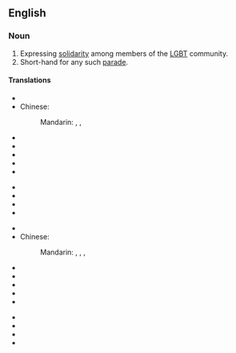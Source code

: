 {{wikipedia}}
==English==

===Noun===
{{en-noun|sg=[[gay]] [[pride]]|-}}

# Expressing [[solidarity]] among members of the [[LGBT]] community.
# Short-hand for any such [[parade]].

====Translations====
{{trans-top|expression of solidarity}}
* {{trreq|Arabic}}
* Chinese:
*: Mandarin: {{t|zh|同性戀自豪|sc=Hani}}, {{t|zh|同性恋自豪|tr=tóngxìngliàn zìháo|sc=Hani}}, {{t|zh|同志自豪|tr=tóngzhì zìháo|sc=Hani}}
* {{trreq|French}}
* {{trreq|German}}
* {{trreq|Hindi}}
* {{trreq|Italian}}
* {{trreq|Japanese}}
{{trans-mid}}
* {{trreq|Korean}}
* {{trreq|Portuguese}}
* {{trreq|Russian}}
* {{trreq|Spanish}}
{{trans-bottom}}

{{trans-top|parade}}
* {{trreq|Arabic}}
* Chinese:
*: Mandarin: {{t|zh|同性戀遊行|sc=Hani}}, {{t|zh|同性戀游行|tr=tóngxìngliàn yóuxíng|sc=Hani}}, {{t|zh|同志遊行|sc=Hani}}, {{t|zh|同志游行|tr=tóngzhì yóuxíng|sc=Hani}}
* {{trreq|French}}
* {{trreq|German}}
* {{trreq|Hindi}}
* {{trreq|Italian}}
* {{trreq|Japanese}}
{{trans-mid}}
* {{trreq|Korean}}
* {{trreq|Portuguese}}
* {{trreq|Russian}}
* {{trreq|Spanish}}
{{trans-bottom}}